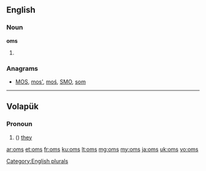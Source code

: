 {{also|OMS}}

==English==

===Noun===
'''oms'''

# {{plural of|[[om]]}}

===Anagrams===
* [[MOS#English|MOS]], [[mos'#English|mos']], [[moś#English|moś]], [[SMO#English|SMO]], [[som#English|som]]

[[Category:English plurals]]

----

==Volapük==

===Pronoun===
{{head|vo|pronoun form}}

# ({{inflection of|om||nom|p|lang=vo}}) [[they]] {{qualifier|all masculine}}

[[ar:oms]]
[[et:oms]]
[[fr:oms]]
[[ku:oms]]
[[lt:oms]]
[[mg:oms]]
[[my:oms]]
[[ja:oms]]
[[uk:oms]]
[[vo:oms]]
